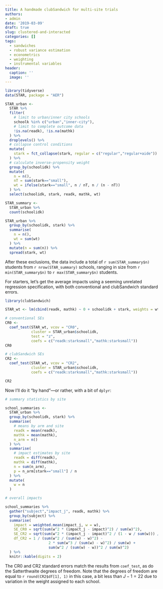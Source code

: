 ```yaml
---
title: A handmade clubSandwich for multi-site trials
authors:
- admin
date: '2019-03-09'
draft: true
slug: clustered-and-interacted
categories: []
tags:
  - sandwiches
  - robust variance estimation
  - econometrics
  - weighting
  - instrumental variables
header:
  caption: ''
  image: ''
---
```



```r
library(tidyverse)
data(STAR, package = "AER")

STAR_urban <-
  STAR %>%
  filter(
    # limit to urban/inner city schools
    schoolk %in% c("urban","inner-city"),
    # limit to complete outcome data
    !is.na(readk), !is.na(mathk)
  ) %>%
  droplevels() %>%
  # collapse control conditions
  mutate(
    stark = fct_collapse(stark, regular = c("regular","regular+aide"))
  ) %>%
  # calculate inverse-propensity weight
  group_by(schoolidk) %>%
  mutate(
    n = n(),
    nT = sum(stark=="small"),
    wt = ifelse(stark=="small", n / nT, n / (n - nT))
  ) %>%
  select(schoolidk, stark, readk, mathk, wt)

STAR_summary <- 
  STAR_urban %>%
  count(schoolidk)

STAR_urban %>%
  group_by(schoolidk, stark) %>%
  summarise(
    n = n(),
    wt = sum(wt)
  ) %>%
  mutate(n = sum(n)) %>%
  spread(stark, wt)

```
After these exclusions, the data include a total of `r sum(STAR_summary$n)` students from `r nrow(STAR_summary)` schools, ranging in size from `r min(STAR_summary$n)` to `r max(STAR_summary$n)` students.

For starters, let's get the average impacts using a seeming unrelated regression specification, with both conventional and clubSandwich standard errors. 
```r
library(clubSandwich)
```

```r
STAR_wt <- lm(cbind(readk, mathk) ~ 0 + schoolidk + stark, weights = wt, data = STAR_urban)

# conventional SEs
CR0 <- 
  coef_test(STAR_wt, vcov = "CR0", 
            cluster = STAR_urban$schoolidk, 
            test = "z",
            coefs = c("readk:starksmall","mathk:starksmall"))
CR0

# clubSandwich SEs
CR2 <- 
  coef_test(STAR_wt, vcov = "CR2", 
            cluster = STAR_urban$schoolidk, 
            coefs = c("readk:starksmall","mathk:starksmall"))

CR2
```

Now I'll do it "by hand"---or rather, with a bit of `dplyr`:

```r

# summary statistics by site

school_summaries <- 
  STAR_urban %>%
  group_by(schoolidk, stark) %>%
  summarise(
    # means by arm and site
    readk = mean(readk),
    mathk = mean(mathk),
    n_arm = n()
  ) %>%
  summarise(
    # impact estimates by site
    readk = diff(readk),
    mathk = diff(mathk),
    n = sum(n_arm),
    p = n_arm[stark=="small"] / n
  ) %>%
  mutate(
    w = n
  )

# overall impacts

school_summaries %>%
  gather("subject","impact_j", readk, mathk) %>%
  group_by(subject) %>%
  summarise(
    impact = weighted.mean(impact_j, w = w),
    SE_CR0 = sqrt(sum(w^2 * (impact_j - impact)^2) / sum(w)^2),
    SE_CR2 = sqrt(sum(w^2 * (impact_j - impact)^2 / (1 - w / sum(w))) / sum(w)^2),
    df_CR2 = 1 / (sum(w^2 / (sum(w) - w)^2) - 
                    2 * sum(w^3 / (sum(w) - w)^2) / sum(w) + 
                    sum(w^2 / (sum(w) - w))^2 / sum(w)^2)
  ) %>%
  knitr::kable(digits = 2)
```

The CR0 and CR2 standard errors match the results from `coef_test`, as do the Satterthwaite degrees of freedom. Note that the degrees of freedom are equal to `r round(CR2$df[1], 1)` in this case, a bit less than $J - 1 = 22$ due to variation in the weight assigned to each school. 

